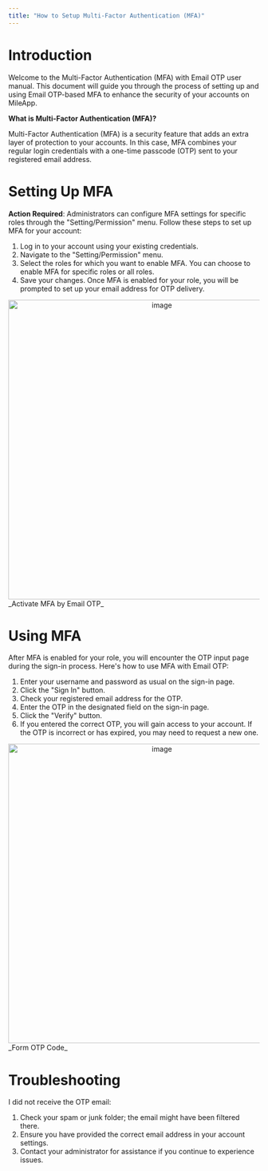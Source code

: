 ```yaml
---
title: "How to Setup Multi-Factor Authentication (MFA)"
---
```


# Introduction

Welcome to the Multi-Factor Authentication (MFA) with Email OTP user manual. This document will guide you through the process of setting up and using Email OTP-based MFA to enhance the security of your accounts on MileApp.

**What is Multi-Factor Authentication (MFA)?**

Multi-Factor Authentication (MFA) is a security feature that adds an extra layer of protection to your accounts. In this case, MFA combines your regular login credentials with a one-time passcode (OTP) sent to your registered email address.

# Setting Up MFA

**Action Required**: Administrators can configure MFA settings for specific roles through the "Setting/Permission" menu. Follow these steps to set up MFA for your account:

1. Log in to your account using your existing credentials.
2. Navigate to the "Setting/Permission" menu.
3. Select the roles for which you want to enable MFA. You can choose to enable MFA for specific roles or all roles.
4. Save your changes. Once MFA is enabled for your role, you will be prompted to set up your email address for OTP delivery.

<div align="center">
  <img src="https://t3837933.p.clickup-attachments.com/t3837933/f535e1ad-7010-4310-91a1-fb15c8003d44/image.png" alt="image" width="600" />
</div> _Activate MFA by Email OTP_

# Using MFA

After MFA is enabled for your role, you will encounter the OTP input page during the sign-in process. Here's how to use MFA with Email OTP:

1. Enter your username and password as usual on the sign-in page.
2. Click the "Sign In" button.
3. Check your registered email address for the OTP.
4. Enter the OTP in the designated field on the sign-in page.
5. Click the "Verify" button.
6. If you entered the correct OTP, you will gain access to your account. If the OTP is incorrect or has expired, you may need to request a new one.

<div align="center">
  <img src="https://t3837933.p.clickup-attachments.com/t3837933/f9f14f40-577b-4eb2-b82f-944faf59aec8/image.png" alt="image" width="600" />
</div> _Form OTP Code_

# Troubleshooting

I did not receive the OTP email:

1. Check your spam or junk folder; the email might have been filtered there.
2. Ensure you have provided the correct email address in your account settings.
3. Contact your administrator for assistance if you continue to experience issues.